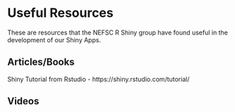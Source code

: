 # Useful Resources

These are resources that the NEFSC R Shiny group have found useful in the development of our Shiny Apps. 

## Articles/Books

Shiny Tutorial from Rstudio - https://shiny.rstudio.com/tutorial/

## Videos


